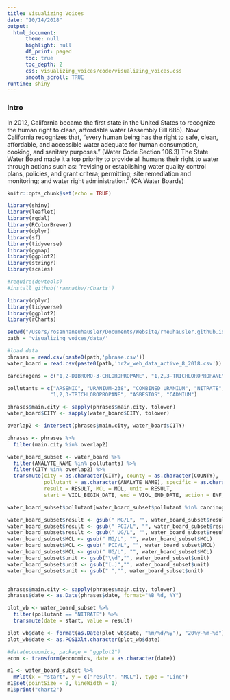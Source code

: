 ```yaml
---
title: Visualizing Voices
date: "10/14/2018"
output:
  html_document:
      theme: null
      highlight: null
      df_print: paged
      toc: true
      toc_depth: 2
      css: visualizing_voices/code/visualizing_voices.css
      smooth_scroll: TRUE
runtime: shiny
---
```


<head>
    <meta charset="utf-8">
    <meta http-equiv="X-UA-Compatible" content="IE=edge">
    <script src="//d3js.org/d3.v4.min.js"></script>
</head> 



        
<h3> Intro </h3>
<p>
In 2012, California became the first state in the United States to recognize the human right to clean, affordable water (Assembly Bill 685). Now California recognizes that, “every human being has the right to safe, clean, affordable, and accessible water adequate for human consumption, cooking, and sanitary purposes.” (Water Code Section 106.3) The State Water Board made it a top priority to provide all humans their right to water through actions such as: "revising or establishing water quality control plans, policies, and grant critera; permitting; site remediation and monitoring; and water right administration." (CA Water Boards) 
</p> 

```r
knitr::opts_chunk$set(echo = TRUE)
```



```r
library(shiny)
library(leaflet)
library(rgdal)
library(RColorBrewer)
library(dplyr)
library(sf)
library(tidyverse)
library(ggmap)
library(ggplot2)
library(stringr)
library(scales)
```


```r
#require(devtools)
#install_github('ramnathv/rCharts')
```

```r
library(dplyr)
library(tidyverse)
library(ggplot2)
library(rCharts)
```





```r
setwd("/Users/rosannaneuhausler/Documents/Website/rneuhausler.github.io")
path = 'visualizing_voices/data/'

#load data
phrases = read.csv(paste0(path,'phrase.csv'))
water_board = read.csv(paste0(path,'hr2w_web_data_active_8_2018.csv'))

```


```r
carcinogens = c("1,2-DIBROMO-3-CHLOROPROPANE", "1,2,3-TRICHLOROPROPANE", "ASBESTOS", "CADMIUM")

pollutants = c("ARSENIC", "URANIUM-238", "COMBINED URANIUM", "NITRATE", "1,2-DIBROMO-3-CHLOROPROPANE",
              "1,2,3-TRICHLOROPROPANE", "ASBESTOS", "CADMIUM")

phrases$main.city <- sapply(phrases$main.city, tolower)
water_board$CITY <- sapply(water_board$CITY, tolower)

overlap2 <- intersect(phrases$main.city, water_board$CITY)

phrases <- phrases %>%
  filter(main.city %in% overlap2)

water_board_subset <- water_board %>%
  filter(ANALYTE_NAME %in% pollutants) %>%
  filter(CITY %in% overlap2) %>%
  transmute(city = as.character(CITY), county = as.character(COUNTY), 
            pollutant = as.character(ANALYTE_NAME), specific = as.character(ANALYTE_NAME),
            result = RESULT, MCL = MCL, unit = RESULT,
            start = VIOL_BEGIN_DATE, end = VIOL_END_DATE, action = ENF_ACTION_ISSUE_DATE)

water_board_subset$pollutant[water_board_subset$pollutant %in% carcinogens] = "CARCINOGEN"

water_board_subset$result <- gsub(" MG/L", "", water_board_subset$result)
water_board_subset$result <- gsub(" PCI/L", "", water_board_subset$result)
water_board_subset$result <- gsub(" UG/L", "", water_board_subset$result)
water_board_subset$MCL <- gsub(" MG/L", "", water_board_subset$MCL)
water_board_subset$MCL <- gsub(" PCI/L", "", water_board_subset$MCL)
water_board_subset$MCL <- gsub(" UG/L", "", water_board_subset$MCL)
water_board_subset$unit <- gsub("\\d","", water_board_subset$unit)
water_board_subset$unit <- gsub("[.]","", water_board_subset$unit)
water_board_subset$unit <- gsub(" ","", water_board_subset$unit)


phrases$main.city <- sapply(phrases$main.city, tolower)
phrases$date <- as.Date(phrases$date, format="%B %d, %Y")

plot_wb <- water_board_subset %>%
  filter(pollutant == "NITRATE") %>%
  transmute(date = start, value = result)

plot_wb$date <- format(as.Date(plot_wb$date, "%m/%d/%y"), "20%y-%m-%d")
plot_wb$date <- as.POSIXlt.character(plot_wb$date)

```


```r

#data(economics, package = "ggplot2")
econ <- transform(economics, date = as.character(date))

m1 <- water_board_subset %>%
  mPlot(x = "start", y = c("result", "MCL"), type = "Line")
m1$set(pointSize = 0, lineWidth = 1)
m1$print("chart2")


```



